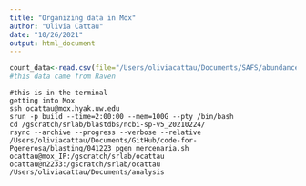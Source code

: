 ```yaml
---
title: "Organizing data in Mox"
author: "Olivia Cattau"
date: "10/26/2021"
output: html_document
---
```

```r
count_data<-read.csv(file="/Users/oliviacattau/Documents/SAFS/abundance_10.21.21.csv")
#this data came from Raven

```

```{}
#this is in the terminal
getting into Mox
ssh ocattau@mox.hyak.uw.edu
srun -p build --time=2:00:00 --mem=100G --pty /bin/bash
cd /gscratch/srlab/blastdbs/ncbi-sp-v5_20210224/
rsync --archive --progress --verbose --relative  /Users/oliviacattau/Documents/GitHub/code-for-Pgenerosa/blasting/041223_pgen_mercenaria.sh
ocattau@mox_IP:/gscratch/srlab/ocattau
ocattau@n2233:/gscratch/srlab/ocattau
/Users/oliviacattau/Documents/analysis
```
